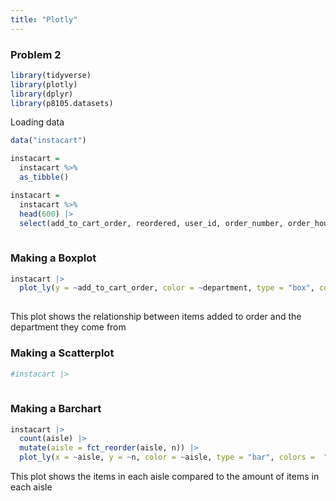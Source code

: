 ```yaml
---
title: "Plotly"
---
```


### Problem 2


```r
library(tidyverse)
library(plotly)
library(dplyr)
library(p8105.datasets)
```

Loading data

```r
data("instacart")

instacart = 
  instacart %>% 
  as_tibble()

instacart = 
  instacart %>% 
  head(600) |>
  select(add_to_cart_order, reordered, user_id, order_number, order_hour_of_day, days_since_prior_order, product_name, aisle_id, product_id, aisle, department)
  
```

### Making a Boxplot

```r

instacart |> 
  plot_ly(y = ~add_to_cart_order, color = ~department, type = "box", colors = "viridis") 
  
```

This plot shows the relationship between items added to order and the department they come from

### Making a Scatterplot

```r
#instacart |>
  
```

### Making a Barchart

```r
instacart |> 
  count(aisle) |>
  mutate(aisle = fct_reorder(aisle, n)) |> 
  plot_ly(x = ~aisle, y = ~n, color = ~aisle, type = "bar", colors =  "viridis")
```

This plot shows the items in each aisle compared to the amount of items in each aisle